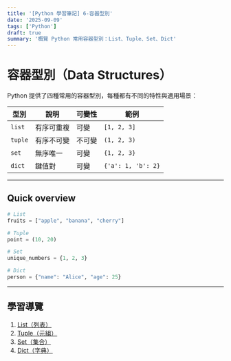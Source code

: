 ```yaml
---
title: '[Python 學習筆記] 6-容器型別'
date: '2025-09-09'
tags: ['Python']
draft: true
summary: '概覽 Python 常用容器型別：List、Tuple、Set、Dict'
---
```


# 容器型別（Data Structures）

Python 提供了四種常用的容器型別，每種都有不同的特性與適用場景：

| 型別    | 說明       | 可變性 | 範例               |
| ------- | ---------- | ------ | ------------------ |
| `list`  | 有序可重複 | 可變   | `[1, 2, 3]`        |
| `tuple` | 有序不可變 | 不可變 | `(1, 2, 3)`        |
| `set`   | 無序唯一   | 可變   | `{1, 2, 3}`        |
| `dict`  | 鍵值對     | 可變   | `{'a': 1, 'b': 2}` |

---

## Quick overview

```python
# List
fruits = ["apple", "banana", "cherry"]

# Tuple
point = (10, 20)

# Set
unique_numbers = {1, 2, 3}

# Dict
person = {"name": "Alice", "age": 25}
```

---

## 學習導覽

1. [List（列表）](/blog/python-learning-series/06-1-list)
2. [Tuple（元組）](/blog/python-learning-series/06-2-tuple)
3. [Set（集合）](/blog/python-learning-series/06-3-set)
4. [Dict（字典）](/blog/python-learning-series/06-4-dict)

```

```
